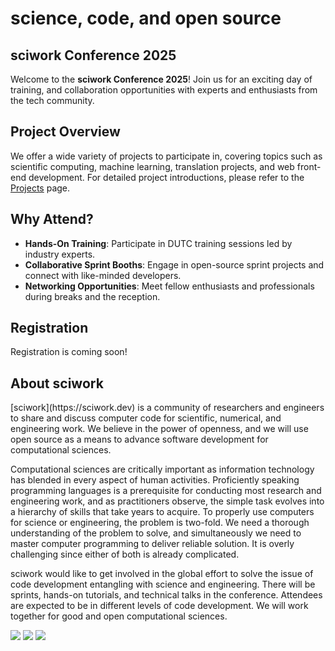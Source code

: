 # science, code, and open source

## sciwork Conference 2025

Welcome to the **sciwork Conference 2025**! Join us for an exciting day of training, and collaboration opportunities with experts and enthusiasts from the tech community.

## Project Overview

We offer a wide variety of projects to participate in, covering topics such as scientific computing, machine learning, translation projects, and web front-end development. For detailed project introductions, please refer to the <a href="/projects">Projects</a> page.

## Why Attend?

- **Hands-On Training**: Participate in DUTC training sessions led by industry experts.
- **Collaborative Sprint Booths**: Engage in open-source sprint projects and connect with like-minded developers.
- **Networking Opportunities**: Meet fellow enthusiasts and professionals during breaks and the reception.

## Registration

Registration is coming soon!

## About sciwork

<div className="tw:mb-14 tw:tablet:mb-20 tw:tablet:flex tw:tablet:flex-col-reverse">
  <div>
[sciwork](https://sciwork.dev) is a community of researchers and engineers to
share and discuss computer code for scientific, numerical, and engineering
work. We believe in the power of openness, and we will use open source as a
means to advance software development for computational sciences.

Computational sciences are critically important as information technology has
blended in every aspect of human activities. Proficiently speaking programming
languages is a prerequisite for conducting most research and engineering work,
and as practitioners observe, the simple task evolves into a hierarchy of
skills that take years to acquire. To properly use computers for science or
engineering, the problem is two-fold. We need a thorough understanding of the
problem to solve, and simultaneously we need to master computer programming to
deliver reliable solution. It is overly challenging since either of both is
already complicated.

sciwork would like to get involved in the global effort to solve the issue of
code development entangling with science and engineering. There will be
sprints, hands-on tutorials, and technical talks in the conference. Attendees
are expected to be in different levels of code development. We will work
together for good and open computational sciences.

  </div>
  <div className="tw:flex tw:flex-col tw:tablet:flex-row">
    <img className="tw:my-0 tw:tablet:w-1/3" src="https://live.staticflickr.com/65535/52838576141_6faeaeb37e_k.jpg" />
    <img className="tw:my-0 tw:tablet:w-1/3" src="https://live.staticflickr.com/65535/52838761559_16ef82dba5_k.jpg" />
    <img className="tw:my-0 tw:tablet:w-1/3" src="https://live.staticflickr.com/65535/52919230990_ec629d4edb_k.jpg" />
  </div>
</div>
